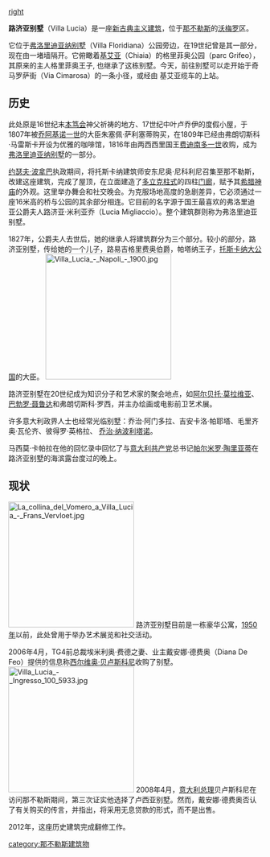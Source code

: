{{Unreferenced|time=2020-09-26T09:48:46+00:00}}
[[image:Villa_Lucia.jpg|right]]

'''路济亚别墅'''（Villa Lucia）是一座[[新古典主义建筑|新古典主义建筑]]，位于[[那不勒斯|那不勒斯]]的[[沃梅罗|沃梅罗]]区。

它位于[[弗洛里迪亚纳别墅|弗洛里迪亚纳别墅]]（Villa Floridiana）公园旁边，在19世纪曾是其一部分，现在由一堵墙隔开。它俯瞰着[[基艾亚|基艾亚]]（Chiaia）的格里菲奥公园（parc Grifeo），其原来的主人格里菲奥王子, 也继承了这栋别墅。今天，前往别墅可以走开始于奇马罗萨街（Via Cimarosa）的一条小径，或经由 基艾亚缆车的上站。

== 历史 ==
此处原是16世纪末[[本笃会|本笃会]]神父祈祷的地方、17世纪中叶卢乔伊的度假小屋，于1807年被[[乔阿基诺一世|乔阿基诺一世]]的大臣朱塞佩·萨利塞蒂购买，在1809年已经由弗朗切斯科·马雷斯卡开设为优雅的咖啡馆，1816年由两西西里国王[[费迪南多一世_(两西西里)|费迪南多一世]]收购，成为 [[弗洛里迪亚纳别墅|弗洛里迪亚纳别墅]]的一部分。

[[约瑟夫·波拿巴|约瑟夫·波拿巴]]执政期间，将托斯卡纳建筑师安东尼奥·尼科利尼召集至那不勒斯，改建这座建筑，完成了屋顶，在立面建造了[[多立克柱式|多立克柱式]]的四柱[[门廊|门廊]]，赋予其[[希腊神庙|希腊神庙]]的外观。这里举办舞会和社交晚会。为克服场地高度的急剧差异，它必须通过一座16米高的桥与公园的其余部分相连。它目前的名字源于国王最喜欢的弗洛里迪亚公爵夫人路济亚·米利亚乔（Lucia Migliaccio）。整个建筑群则称为弗洛里迪亚别墅。

1827年，公爵夫人去世后，她的继承人将建筑群分为三个部分。较小的部分，路济亚别墅，传给她的一个儿子，路易吉格里费奥伯爵，帕塔纳王子，[[托斯卡纳大公国|托斯卡纳大公国]]的大臣。
[[File:Villa_Lucia_-_Napoli_-_1900.jpg|250px]]

路济亚别墅在20世纪成为知识分子和艺术家的聚会地点，如[[阿尔贝托·莫拉维亚|阿尔贝托·莫拉维亚]]、[[巴勃罗·聂鲁达|巴勃罗·聂鲁达]]和弗朗切斯科·罗西，并主办绘画或电影前卫艺术展。

许多意大利政界人士也经常光临别墅：乔治·阿门多拉、吉安卡洛·帕耶塔、毛里齐奥·瓦伦齐、彼得罗·英格拉、 [[乔治·纳波利塔诺|乔治·纳波利塔诺]]。

马西莫·卡帕拉在他的回忆录中回忆了与[[意大利共产党|意大利共产党]]总书记[[帕尔米罗·陶里亚蒂|帕尔米罗·陶里亚蒂]]在路济亚别墅的海滨露台度过的晚上。

== 现状 ==
[[File:La_collina_del_Vomero_a_Villa_Lucia_-_Frans_Vervloet.jpg|250px]]
路济亚别墅目前是一栋豪华公寓，[[1950年|1950年]]以前，此处曾用于举办艺术展览和社交活动。

2006年4月，TG4前总裁埃米利奥·费德之妻、业主戴安娜·德费奥（Diana De Feo）提供的信息称[[西尔维奥·贝卢斯科尼|西尔维奥·贝卢斯科尼]]收购了别墅。
[[File:Villa_Lucia_-_Ingresso_100_5933.jpg|250px]]
2008年4月，[[意大利总理|意大利总理]]贝卢斯科尼在访问那不勒斯期间，第三次证实他选择了卢西亚别墅。然而，戴安娜·德费奥否认了有关购买的传言，并指出，将采用无息贷款的形式，而不是出售。

2012年，这座历史建筑完成翻修工作。


[[category:那不勒斯建筑物|category:那不勒斯建筑物]]